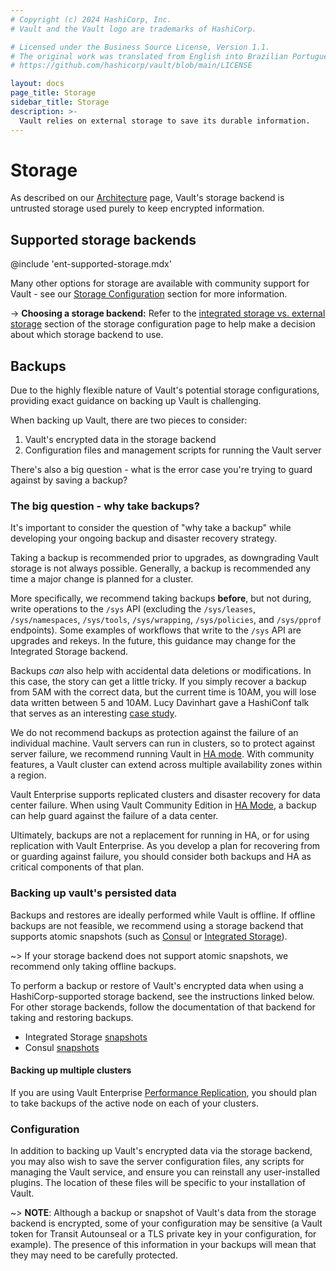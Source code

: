 ```yaml
---
# Copyright (c) 2024 HashiCorp, Inc.
# Vault and the Vault logo are trademarks of HashiCorp.

# Licensed under the Business Source License, Version 1.1.
# The original work was translated from English into Brazilian Portuguese.
# https://github.com/hashicorp/vault/blob/main/LICENSE

layout: docs
page_title: Storage
sidebar_title: Storage
description: >-
  Vault relies on external storage to save its durable information.
---
```


# Storage

As described on our [Architecture](/vault/docs/internals/architecture) page, Vault's
storage backend is untrusted storage used purely to keep encrypted information.

## Supported storage backends

@include 'ent-supported-storage.mdx'

Many other options for storage are available with community support for Vault - see our
[Storage Configuration](/vault/docs/configuration/storage) section for more
information.

-> **Choosing a storage backend:** Refer to the [integrated storage vs. external
storage](/vault/docs/configuration/storage#integrated-storage-vs-external-storage)
section of the storage configuration page to help make a decision about which
storage backend to use.

## Backups

Due to the highly flexible nature of Vault's potential storage configurations,
providing exact guidance on backing up Vault is challenging.

When backing up Vault, there are two pieces to consider:

1. Vault's encrypted data in the storage backend
2. Configuration files and management scripts for running the Vault server

There's also a big question - what is the error case you're trying to guard
against by saving a backup?

### The big question - why take backups?

It's important to consider the question of "why take a backup" while developing
your ongoing backup and disaster recovery strategy.

Taking a backup is recommended prior to upgrades, as downgrading Vault storage
is not always possible. Generally, a backup is recommended any time a major
change is planned for a cluster.

More specifically, we recommend taking backups **before**, but not during, write
operations to the `/sys` API (excluding the `/sys/leases`, `/sys/namespaces`,
`/sys/tools`, `/sys/wrapping`, `/sys/policies`, and `/sys/pprof` endpoints).
Some examples of workflows that write to the `/sys` API are upgrades and rekeys.
In the future, this guidance may change for the Integrated Storage backend.

Backups _can_ also help with accidental data deletions or modifications. In
this case, the story can get a little tricky. If you simply recover a backup
from 5AM with the correct data, but the current time is 10AM, you will lose data
written between 5 and 10AM. Lucy Davinhart gave a HashiConf talk that serves as
an interesting [case
study](https://www.hashicorp.com/resources/oh-no-i-deleted-my-vault-secret).

We do not recommend backups as protection against the failure of an individual
machine. Vault servers can run in clusters, so to protect against server
failure, we recommend running Vault in [HA
mode](/vault/docs/internals/high-availability). With community features, a
Vault cluster can extend across multiple availability zones within a region.

Vault Enterprise supports replicated clusters and disaster recovery for data
center failure. When using Vault Community Edition in [HA
Mode](/vault/docs/internals/high-availability), a backup can help guard against the
failure of a data center.

Ultimately, backups are not a replacement for running in HA, or for using
replication with Vault Enterprise. As you develop a plan for recovering from or
guarding against failure, you should consider both backups and HA as critical
components of that plan.

### Backing up vault's persisted data

Backups and restores are ideally performed while Vault is offline. If offline
backups are not feasible, we recommend using a storage backend that supports
atomic snapshots (such as
[Consul](/consul/commands/snapshot) or [Integrated
Storage](/vault/docs/commands/operator/raft#snapshot)).

~> If your storage backend does not support atomic snapshots, we recommend only
taking offline backups.

To perform a backup or restore of Vault's encrypted data when using a
HashiCorp-supported storage backend, see the instructions linked below. For
other storage backends, follow the documentation of that backend for taking and
restoring backups.

- Integrated Storage [snapshots](/vault/docs/commands/operator/raft#snapshot)
- Consul [snapshots](/consul/commands/snapshot)

#### Backing up multiple clusters

If you are using Vault Enterprise [Performance
Replication](/vault/docs/enterprise/replication#performance-replication-and-disaster-recovery-dr-replication),
you should plan to take backups of the active node on each of your clusters.

### Configuration

In addition to backing up Vault's encrypted data via the storage backend, you
may also wish to save the server configuration files, any scripts for managing
the Vault service, and ensure you can reinstall any user-installed plugins. The
location of these files will be specific to your installation of Vault.

~> **NOTE**: Although a backup or snapshot of Vault's data from the storage
backend is encrypted, some of your configuration may be sensitive (a Vault token
for Transit Autounseal or a TLS private key in your configuration, for example).
The presence of this information in your backups will mean that they may need
to be carefully protected.
